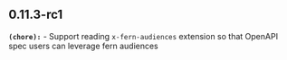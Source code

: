 ## 0.11.3-rc1
**`(chore):`** - Support reading `x-fern-audiences` extension so that OpenAPI spec users can leverage fern audiences

